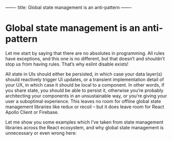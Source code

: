 ——-
title: Global state management is an anti-pattern
——-


# Global state management is an anti-pattern

Let me start by saying that there are no absolutes in programming. All rules have exceptions, and this one is no different, but that doesn’t and shouldn’t stop us from having rules. That’s why eslint disable exists!

All state in UIs should either be persisted, in which case your data layer(s) should reactively trigger UI updates, or a transient implementation detail of your UX, in which case it should be local to a component. In other words, if you share state, you should be able to persist it, otherwise you’re probably architecting your components in an unsustainable way, or you’re giving your user a suboptimal experience. This leaves no room for offline global state management libraries like redux or recoil – but it does leave room for React Apollo Client or Firebase.

Let me show you some examples which I’ve taken from state management libraries across the React ecosystem, and why global state management is unnecessary or even wrong here:
